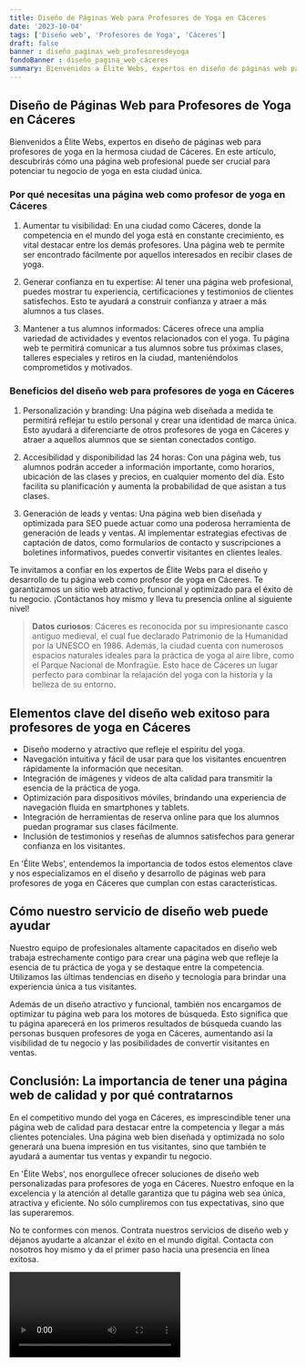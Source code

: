 ```yaml
---
title: Diseño de Páginas Web para Profesores de Yoga en Cáceres
date: '2023-10-04'
tags: ['Diseño web', 'Profesores de Yoga', 'Cáceres']
draft: false
banner : diseño_paginas_web_profesoresdeyoga
fondoBanner : diseño_pagina_web_cáceres
summary: Bienvenidos a Élite Webs, expertos en diseño de páginas web para profesores de yoga en la hermosa ciudad de Cáceres. En este artículo, descubrirás cómo una página web profesional puede ser crucial para potenciar tu negocio de yoga en esta ciudad única.
---
```


## Diseño de Páginas Web para Profesores de Yoga en Cáceres

Bienvenidos a Élite Webs, expertos en diseño de páginas web para profesores de yoga en la hermosa ciudad de Cáceres. En este artículo, descubrirás cómo una página web profesional puede ser crucial para potenciar tu negocio de yoga en esta ciudad única.

### Por qué necesitas una página web como profesor de yoga en Cáceres

1. Aumentar tu visibilidad: En una ciudad como Cáceres, donde la competencia en el mundo del yoga está en constante crecimiento, es vital destacar entre los demás profesores. Una página web te permite ser encontrado fácilmente por aquellos interesados en recibir clases de yoga.

2. Generar confianza en tu expertise: Al tener una página web profesional, puedes mostrar tu experiencia, certificaciones y testimonios de clientes satisfechos. Esto te ayudará a construir confianza y atraer a más alumnos a tus clases.

3. Mantener a tus alumnos informados: Cáceres ofrece una amplia variedad de actividades y eventos relacionados con el yoga. Tu página web te permitirá comunicar a tus alumnos sobre tus próximas clases, talleres especiales y retiros en la ciudad, manteniéndolos comprometidos y motivados.

### Beneficios del diseño web para profesores de yoga en Cáceres

1. Personalización y branding: Una página web diseñada a medida te permitirá reflejar tu estilo personal y crear una identidad de marca única. Esto ayudará a diferenciarte de otros profesores de yoga en Cáceres y atraer a aquellos alumnos que se sientan conectados contigo.

2. Accesibilidad y disponibilidad las 24 horas: Con una página web, tus alumnos podrán acceder a información importante, como horarios, ubicación de las clases y precios, en cualquier momento del día. Esto facilita su planificación y aumenta la probabilidad de que asistan a tus clases.

3. Generación de leads y ventas: Una página web bien diseñada y optimizada para SEO puede actuar como una poderosa herramienta de generación de leads y ventas. Al implementar estrategias efectivas de captación de datos, como formularios de contacto y suscripciones a boletines informativos, puedes convertir visitantes en clientes leales.

Te invitamos a confiar en los expertos de Élite Webs para el diseño y desarrollo de tu página web como profesor de yoga en Cáceres. Te garantizamos un sitio web atractivo, funcional y optimizado para el éxito de tu negocio. ¡Contáctanos hoy mismo y lleva tu presencia online al siguiente nivel!

> **Datos curiosos**: Cáceres es reconocida por su impresionante casco antiguo medieval, el cual fue declarado Patrimonio de la Humanidad por la UNESCO en 1986. Además, la ciudad cuenta con numerosos espacios naturales ideales para la práctica de yoga al aire libre, como el Parque Nacional de Monfragüe. Esto hace de Cáceres un lugar perfecto para combinar la relajación del yoga con la historia y la belleza de su entorno.

<GifSeo />

<Cta />

## Elementos clave del diseño web exitoso para profesores de yoga en Cáceres

- Diseño moderno y atractivo que refleje el espíritu del yoga.
- Navegación intuitiva y fácil de usar para que los visitantes encuentren rápidamente la información que necesitan.
- Integración de imágenes y videos de alta calidad para transmitir la esencia de la práctica de yoga.
- Optimización para dispositivos móviles, brindando una experiencia de navegación fluida en smartphones y tablets.
- Integración de herramientas de reserva online para que los alumnos puedan programar sus clases fácilmente.
- Inclusión de testimonios y reseñas de alumnos satisfechos para generar confianza en los visitantes.

En 'Élite Webs', entendemos la importancia de todos estos elementos clave y nos especializamos en el diseño y desarrollo de páginas web para profesores de yoga en Cáceres que cumplan con estas características.

## Cómo nuestro servicio de diseño web puede ayudar

Nuestro equipo de profesionales altamente capacitados en diseño web trabaja estrechamente contigo para crear una página web que refleje la esencia de tu práctica de yoga y se destaque entre la competencia. Utilizamos las últimas tendencias en diseño y tecnología para brindar una experiencia única a tus visitantes.

Además de un diseño atractivo y funcional, también nos encargamos de optimizar tu página web para los motores de búsqueda. Esto significa que tu página aparecerá en los primeros resultados de búsqueda cuando las personas busquen profesores de yoga en Cáceres, aumentando así la visibilidad de tu negocio y las posibilidades de convertir visitantes en ventas.

## Conclusión: La importancia de tener una página web de calidad y por qué contratarnos

En el competitivo mundo del yoga en Cáceres, es imprescindible tener una página web de calidad para destacar entre la competencia y llegar a más clientes potenciales. Una página web bien diseñada y optimizada no solo generará una buena impresión en tus visitantes, sino que también te ayudará a aumentar tus ventas y expandir tu negocio.

En 'Élite Webs', nos enorgullece ofrecer soluciones de diseño web personalizadas para profesores de yoga en Cáceres. Nuestro enfoque en la excelencia y la atención al detalle garantiza que tu página web sea única, atractiva y eficiente. No sólo cumpliremos con tus expectativas, sino que las superaremos.

No te conformes con menos. Contrata nuestros servicios de diseño web y déjanos ayudarte a alcanzar el éxito en el mundo digital. Contacta con nosotros hoy mismo y da el primer paso hacia una presencia en línea exitosa.

<Video />

<CtaBot job='Profesores de Yoga' city='Cáceres'/>

<Gmaps query='Cáceres+españa+maps' />